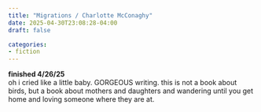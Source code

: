 ```yaml
---
title: "Migrations / Charlotte McConaghy"
date: 2025-04-30T23:08:28-04:00
draft: false

categories:
- fiction
---
```

**finished 4/26/25** \
oh i cried like a little baby. GORGEOUS writing. this is not a book about birds, but a book about mothers and daughters and wandering until you get home and loving someone where they are at. 